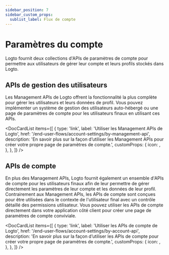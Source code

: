 ```yaml
---
sidebar_position: 7
sidebar_custom_props:
  sublist_label: Flux de compte
---
```



# Paramètres du compte

Logto fournit deux collections d'APIs de paramètres de compte pour permettre aux utilisateurs de gérer leur compte et leurs profils stockés dans Logto.

## APIs de gestion des utilisateurs

Les Management APIs de Logto offrent la fonctionnalité la plus complète pour gérer les utilisateurs et leurs données de profil. Vous pouvez implémenter un système de gestion des utilisateurs auto-hébergé ou une page de paramètres de compte pour les utilisateurs finaux en utilisant ces APIs.

<DocCardList
  items={[
    {
      type: 'link',
      label: 'Utiliser les Management APIs de Logto',
      href: '/end-user-flows/account-settings/by-management-api',
      description:
        'En savoir plus sur la façon d’utiliser les Management APIs pour créer votre propre page de paramètres de compte.',
      customProps: {
        icon: <GearIcon />,
      },
    },
  ]}
/>

## APIs de compte

En plus des Management APIs, Logto fournit également un ensemble d'APIs de compte pour les utilisateurs finaux afin de leur permettre de gérer directement les paramètres de leur compte et les données de leur profil. Contrairement aux Management APIs, les APIs de compte sont conçues pour être utilisées dans le contexte de l'utilisateur final avec un contrôle détaillé des permissions utilisateur. Vous pouvez utiliser les APIs de compte directement dans votre application côté client pour créer une page de paramètres de compte conviviale.

<DocCardList
  items={[
    {
      type: 'link',
      label: 'Utiliser les APIs de compte de Logto',
      href: '/end-user-flows/account-settings/by-account-api',
      description:
        'En savoir plus sur la façon d’utiliser les APIs de compte pour créer votre propre page de paramètres de compte.',
      customProps: {
        icon: <GearIcon />,
      },
    },
  ]}
/>
